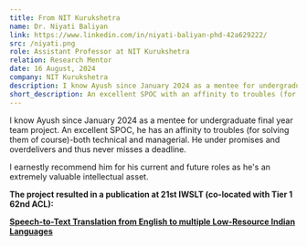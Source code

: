 ```yaml
---
title: From NIT Kurukshetra
name: Dr. Niyati Baliyan
link: https://www.linkedin.com/in/niyati-baliyan-phd-42a629222/
src: /niyati.png
role: Assistant Professor at NIT Kurukshetra
relation: Research Mentor
date: 16 August, 2024
company: NIT Kurukshetra
description: I know Ayush since January 2024 as a mentee for undergraduate final year team project. An excellent SPOC, he has an affinity to troubles (for solving them of course)-both technical and managerial. He under promises and overdelivers and thus never misses a deadline. I earnestly recommend him for his current and future roles as he's an extremely valuable intellectual asset.
short_description: An excellent SPOC with an affinity to troubles (for solving them of course). He under promises and overdelivers and thus never misses a deadline....
---
```


I know Ayush since January 2024 as a mentee for undergraduate final year team project. An excellent SPOC, he has an affinity to troubles (for solving them of course)-both technical and managerial. He under promises and overdelivers and thus never misses a deadline. 

I earnestly recommend him for his current and future roles as he's an extremely valuable intellectual asset. 

**The project resulted in a publication at 21st IWSLT (co-located with Tier 1 62nd ACL):**

**[Speech-to-Text Translation from English to multiple Low-Resource Indian Languages](https://aclanthology.org/2024.iwslt-1.37/)**



